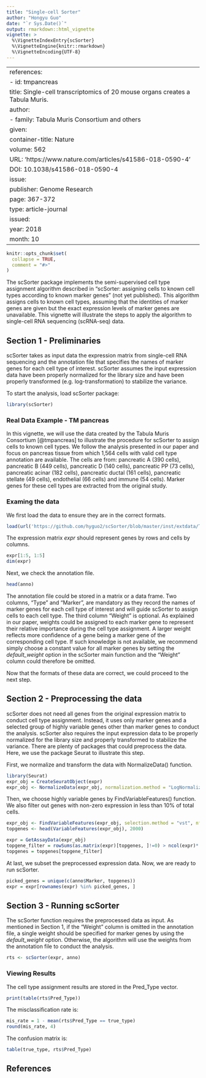---
title: "Single-cell Sorter"
author: "Hongyu Guo"
date: "`r Sys.Date()`"
output: rmarkdown::html_vignette
vignette: >
  %\VignetteIndexEntry{scSorter}
  %\VignetteEngine{knitr::rmarkdown}
  %\VignetteEncoding{UTF-8}
---
---
references:
- id: tmpancreas
  title: Single-cell transcriptomics of 20 mouse organs creates a Tabula Muris.
  author:
  - family: Tabula Muris Consortium and others
    given: 
  container-title: Nature
  volume: 562
  URL: 'https://www.nature.com/articles/s41586-018-0590-4'
  DOI: 10.1038/s41586-018-0590-4
  issue: 
  publisher: Genome Research
  page: 367-372
  type: article-journal
  issued:
    year: 2018
    month: 10
---

```{r setup, include = FALSE}
knitr::opts_chunk$set(
  collapse = TRUE,
  comment = "#>"
)
```

The scSorter package implements the semi-supervised cell type assignment algorithm described in "scSorter: assigning cells to known cell types according to known marker genes" (not yet published). This algorithm assigns cells to known cell types, assuming that the identities of marker genes are given but the exact expression levels of marker genes are unavailable. This vignette will illustrate the steps to apply the algorithm to single-cell RNA sequencing (scRNA-seq) data.

## Section 1 - Preliminaries
scSorter takes as input data the expression matrix from single-cell RNA sequencing and the annotation file that specifies the names of marker genes for each cell type of interest. scSorter assumes the input expression data have been properly normalized for the library size and have been properly transformed (e.g. log-transformation) to stabilize the variance.

To start the analysis, load scSorter package:

```{r}
library(scSorter)
```

### Real Data Example - TM pancreas

In this vignette, we will use the data created by the Tabula Muris Consortium [@tmpancreas] to illustrate the procedure for scSorter to assign cells to known cell types. We follow the analysis presented in our paper and focus on pancreas tissue from which 1,564 cells with valid cell type annotation are available. The cells are from: pancreatic A (390 cells), pancreatic B (449 cells), pancreatic D (140 cells), pancreatic PP (73 cells), pancreatic acinar (182 cells), pancreatic ductal (161 cells), pancreatic stellate (49 cells), endothelial (66 cells) and immune (54 cells). Marker genes for these cell types are extracted from the original study.

### Examing the data
We first load the data to ensure they are in the correct formats.
```{r}
load(url('https://github.com/hyguo2/scSorter/blob/master/inst/extdata/TMpancreas.RData?raw=true'))
```

The expression matrix *expr* should represent genes by rows and cells by columns.
```{r}
expr[1:5, 1:5]
dim(expr)
```

Next, we check the annotation file.
```{r}
head(anno)
```
The annotation file could be stored in a matrix or a data frame. Two columns, "Type" and "Marker", are mandatory as they record the names of marker genes for each cell type of interest and will guide scSorter to assign cells to each cell type. The third column "Weight" is optional. As explained in our paper, weights could be assigned to each marker gene to represent their relative importance during the cell type assignment. A larger weight reflects more confidence of a gene being a marker gene of the corresponding cell type. If such knowledge is not available, we recommend simply choose a constant value for all marker genes by setting the *default_weight* option in the scSorter main function and the "Weight" column could therefore be omitted.

Now that the formats of these data are correct, we could proceed to the next step.

## Section 2 - Preprocessing the data
scSorter does not need all genes from the original expression matrix to conduct cell type assignment. Instead, it uses only marker genes and a selected group of highly variable genes other than marker genes to conduct the analysis. scSorter also requires the input expression data to be properly normalized for the library size and properly transformed to stabilize the variance. There are plenty of packages that could preprocess the data. Here, we use the package Seurat to illustrate this step.

First, we normalize and transform the data with NormalizeData() function.
```{r}
library(Seurat)
expr_obj = CreateSeuratObject(expr)
expr_obj <- NormalizeData(expr_obj, normalization.method = "LogNormalize", scale.factor = 10000, verbose = F)
```

Then, we choose highly variable genes by FindVariableFeatures() function. We also filter out genes with non-zero expression in less than 10% of total cells.
```{r}
expr_obj <- FindVariableFeatures(expr_obj, selection.method = "vst", nfeatures = 2000, verbose = F)
topgenes <- head(VariableFeatures(expr_obj), 2000)

expr = GetAssayData(expr_obj)
topgene_filter = rowSums(as.matrix(expr)[topgenes, ]!=0) > ncol(expr)*.1
topgenes = topgenes[topgene_filter]
```

At last, we subset the preprocessed expression data. Now, we are ready to run scSorter.
```{r}
picked_genes = unique(c(anno$Marker, topgenes))
expr = expr[rownames(expr) %in% picked_genes, ]
```

## Section 3 - Running scSorter
The scSorter function requires the preprocessed data as input. As mentioned in Section 1, if the "Weight" column is omitted in the annotation file, a single weight should be specified for marker genes by using the *default_weight* option. Otherwise, the algorithm will use the weights from the annotation file to conduct the analysis.

```{r}
rts <- scSorter(expr, anno)
```

### Viewing Results
The cell type assignment results are stored in the Pred_Type vector.
```{r}
print(table(rts$Pred_Type))
```

The misclassification rate is:
```{r}
mis_rate = 1 - mean(rts$Pred_Type == true_type)
round(mis_rate, 4)
```

The confusion matrix is:
```{r}
table(true_type, rts$Pred_Type)
```

## References
